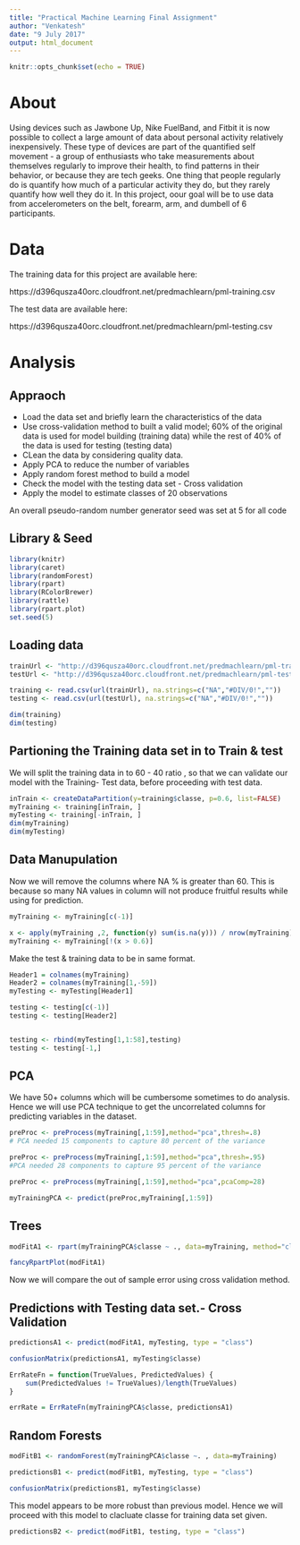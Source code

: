 ---
title: "Practical Machine Learning Final Assignment"
author: "Venkatesh"
date: "9 July 2017"
output: html_document
---

```{r setup, include=FALSE}
knitr::opts_chunk$set(echo = TRUE)
```

# About

Using devices such as Jawbone Up, Nike FuelBand, and Fitbit it is now possible to collect a large amount of data about personal activity relatively inexpensively.
These type of devices are part of the quantified self movement - a group of enthusiasts who take measurements about themselves regularly to improve their health, to find patterns in their behavior, or because they are tech geeks. One thing that people regularly do is quantify how much of a particular activity they do, but they rarely quantify how well they do it. In this project, oour goal will be to use data from accelerometers on the belt, forearm, arm, and dumbell of 6 participants.

# Data

The training data for this project are available here:

https://d396qusza40orc.cloudfront.net/predmachlearn/pml-training.csv

The test data are available here:

https://d396qusza40orc.cloudfront.net/predmachlearn/pml-testing.csv

# Analysis

## Appraoch

* Load the data set and briefly learn the characteristics of the data
* Use cross-validation method to built a valid model; 60% of the original data is used for model building (training data) while the rest of 40% of the data is used for testing (testing data)
* CLean the data by considering quality data.  
* Apply PCA to reduce the number of variables
* Apply random forest method to build a model
* Check the model with the testing data set - Cross validation
* Apply the model to estimate classes of 20 observations

An overall pseudo-random number generator seed was set at 5 for all code


## Library & Seed

```{r warning = FALSE, error = FALSE,message=FALSE}
library(knitr)
library(caret)
library(randomForest)
library(rpart)
library(RColorBrewer)
library(rattle)
library(rpart.plot)
set.seed(5)

```

## Loading data

```{r}
trainUrl <- "http://d396qusza40orc.cloudfront.net/predmachlearn/pml-training.csv"
testUrl <- "http://d396qusza40orc.cloudfront.net/predmachlearn/pml-testing.csv"

training <- read.csv(url(trainUrl), na.strings=c("NA","#DIV/0!",""))
testing <- read.csv(url(testUrl), na.strings=c("NA","#DIV/0!",""))

dim(training)
dim(testing)

```

## Partioning the Training data set in to Train & test

We will split the training data in to 60 - 40 ratio , so that we can validate our model with the Training- Test data, before proceeding with test data.

```{r}
inTrain <- createDataPartition(y=training$classe, p=0.6, list=FALSE)
myTraining <- training[inTrain, ]
myTesting <- training[-inTrain, ]
dim(myTraining)
dim(myTesting)
```

## Data Manupulation

Now we will remove the columns where NA % is greater than 60. This is because so many NA values in column will not produce fruitful results while using for prediction.

```{r}
myTraining <- myTraining[c(-1)]

x <- apply(myTraining ,2, function(y) sum(is.na(y))) / nrow(myTraining)
myTraining <- myTraining[!(x > 0.6)]

```

Make the test & training data to be in same format.

```{r}
Header1 = colnames(myTraining)
Header2 = colnames(myTraining[1,-59])
myTesting <- myTesting[Header1]

testing <- testing[c(-1)]
testing <- testing[Header2]


testing <- rbind(myTesting[1,1:58],testing)
testing <- testing[-1,]

```

## PCA

We have 50+ columns which will be cumbersome sometimes to do analysis. Hence we will use PCA technique to get the uncorrelated columns for predicting variables in the dataset.

```{r}

preProc <- preProcess(myTraining[,1:59],method="pca",thresh=.8) 
# PCA needed 15 components to capture 80 percent of the variance

preProc <- preProcess(myTraining[,1:59],method="pca",thresh=.95) 
#PCA needed 28 components to capture 95 percent of the variance

preProc <- preProcess(myTraining[,1:59],method="pca",pcaComp=28)

myTrainingPCA <- predict(preProc,myTraining[,1:59])

```


## Trees

```{r}
modFitA1 <- rpart(myTrainingPCA$classe ~ ., data=myTraining, method="class")

fancyRpartPlot(modFitA1)


```

Now we will compare the out of sample error using cross validation method.

## Predictions with Testing data set.- Cross Validation

```{r}
predictionsA1 <- predict(modFitA1, myTesting, type = "class")

confusionMatrix(predictionsA1, myTesting$classe)

ErrRateFn = function(TrueValues, PredictedValues) {
    sum(PredictedValues != TrueValues)/length(TrueValues)
}

errRate = ErrRateFn(myTrainingPCA$classe, predictionsA1)


```


## Random Forests


```{r}

modFitB1 <- randomForest(myTrainingPCA$classe ~. , data=myTraining)

predictionsB1 <- predict(modFitB1, myTesting, type = "class")

confusionMatrix(predictionsB1, myTesting$classe)


```

This model appears to be more robust than previous model. Hence we will proceed with this model to clacluate classe for training data set given.

```{r}

predictionsB2 <- predict(modFitB1, testing, type = "class")

```



